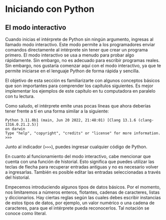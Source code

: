 # Iniciando con Python

## El modo interactivo

Cuando inicias el intérprete de Python sin ningún argumento, ingresas al llamado modo interactivo. Este modo permite a los programadores enviar comandos directamente al intérprete sin tener que crear un programa primero. El modo interactivo se usa a menudo para probar algo rápidamente. Sin embargo, no es adecuado para escribir programas reales. Sin embargo, nos gustaría comenzar aquí con el modo interactivo, ya que te permite iniciarse en el lenguaje Python de forma rápida y sencilla.

El objetivo de esta sección es familiarizarte con algunos conceptos básicos que son importantes para comprender los capítulos siguientes. Es mejor implementar los ejemplos de este capítulo en tu computadora en paralelo con tu lectura.

Como saludo, el intérprete emite unas pocas líneas que ahora deberías tener frente a tí en una forma similar a la siguiente:

```plaintext filename="Terminal"
Python 3.11.0b1 (main, Jun 20 2022, 21:48:01) [Clang 13.1.6 (clang-1316.0.21.2.5)]
on darwin
Type "help", "copyright", "credits" or "license" for more information.
>>>
```

Junto al indicador (`>>>`), puedes ingresar cualquier código de Python.

En cuanto al funcionamiento del modo interactivo, cabe mencionar que cuenta con una función de historial. Esto significa que puedes utilizar las teclas de flecha para recuperar entradas antiguas y no es necesario volver a ingresarlas. También es posible editar las entradas seleccionadas a través del historial.

Empecemos introduciendo algunos tipos de datos básicos. Por el momento, nos limitaremos a números enteros, flotantes, cadenas de caracteres, listas y diccionarios. Hay ciertas reglas según las cuales debes escribir instancias de estos tipos de datos, por ejemplo, un valor numérico o una cadena de caracteres, para que el intérprete pueda reconocerlos. Tal notación se conoce como literal.